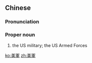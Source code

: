 {{also|美军}}
==Chinese==
{{zh-forms|s=美军}}

===Pronunciation===
{{zh-pron
|m=Měijūn
|mn=Bí-kun
|cat=n
}}

===Proper noun===
{{zh-noun}}

# the US military; the US Armed Forces

[[ko:美軍]]
[[zh:美軍]]